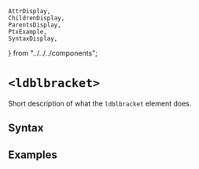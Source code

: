     AttrDisplay,
    ChildrenDisplay,
    ParentsDisplay,
    PtxExample,
    SyntaxDisplay,
} from "../../../components";

# `<ldblbracket>`

Short description of what the `ldblbracket` element does.

## Syntax

<SyntaxDisplay name="ldblbracket" />

## Examples

    